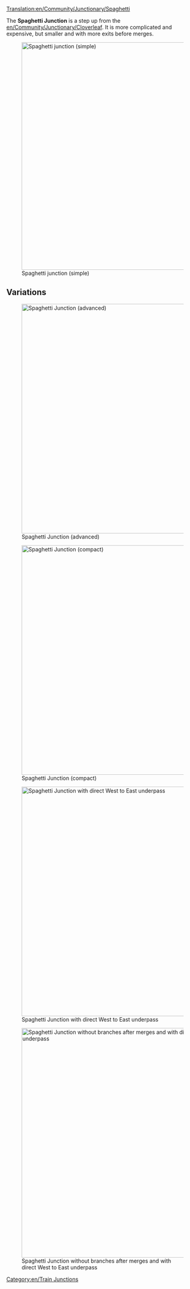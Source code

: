 [[Translation:en/Community/Junctionary/Spaghetti]]

{{en/Junctionsmenu}}
The '''Spaghetti Junction''' is a step up from the [[en/Community/Junctionary/Cloverleaf]].  It is more complicated and expensive, but smaller and with more exits before merges.

[[File:en/Spaghetti.png|none|thumb|595px|Spaghetti junction (simple)]]

{{en/Junction Criteria|Expensive|3|1|0|1|1|0|1|0|0|2|0||Broken down trains only affect left hand turns in one axis.|
*Handle a large number of trains at a time.
*Functions as a U in 2 of the 4 primary directions.
*Takes up a large amount of space.
*Trains merge before they split in one axis.
*Make it so your longest train can fit completely into one of the turning tracks without blocking the main line behind it.
*Area: 16 x 16
}}

==Variations==
[[File:en/Spaghetti 2.png|none|thumb|600px|Spaghetti Junction (advanced)]]

[[File:en/Spaghetti compact.jpeg|none|thumb|600px|Spaghetti Junction (compact)]]

[[File:en/Altered spaghetti.png|none|thumb|600px|Spaghetti Junction with direct West to East underpass]]

[[File:en/Spaghetti no branch after merge.png|none|thumb|600px|Spaghetti Junction without branches after merges and with direct West to East underpass]]

[[Category:en/Train Junctions]]